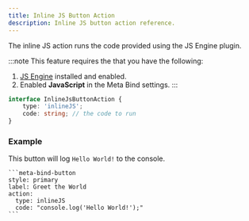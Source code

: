 ```yaml
---
title: Inline JS Button Action
description: Inline JS button action reference.
---
```


The inline JS action runs the code provided using the JS Engine plugin.

:::note
This feature requires the that you have the following:

1. [JS Engine](https://github.com/mProjectsCode/obsidian-js-engine-plugin) installed and enabled.
2. Enabled **JavaScript** in the Meta Bind settings.
:::

```ts
interface InlineJsButtonAction {
	type: 'inlineJS';
	code: string; // the code to run
}
```

### Example

This button will log `Hello World!` to the console.

````custom_markdown {5-6}
```meta-bind-button
style: primary
label: Greet the World
action:
  type: inlineJS
  code: "console.log('Hello World!');"
```
````
